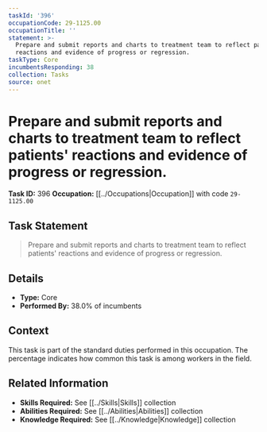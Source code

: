 ```yaml
---
taskId: '396'
occupationCode: 29-1125.00
occupationTitle: ''
statement: >-
  Prepare and submit reports and charts to treatment team to reflect patients'
  reactions and evidence of progress or regression.
taskType: Core
incumbentsResponding: 38
collection: Tasks
source: onet
---
```

# Prepare and submit reports and charts to treatment team to reflect patients' reactions and evidence of progress or regression.

**Task ID:** 396
**Occupation:** [[../Occupations|Occupation]] with code `29-1125.00`

## Task Statement

> Prepare and submit reports and charts to treatment team to reflect patients' reactions and evidence of progress or regression.

## Details

- **Type:** Core
- **Performed By:** 38.0% of incumbents

## Context

This task is part of the standard duties performed in this occupation. The percentage indicates how common this task is among workers in the field.

## Related Information

- **Skills Required:** See [[../Skills|Skills]] collection
- **Abilities Required:** See [[../Abilities|Abilities]] collection
- **Knowledge Required:** See [[../Knowledge|Knowledge]] collection
